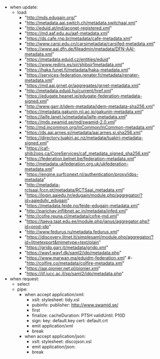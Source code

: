- when update:
   - load:
      - "http://mds.edugain.org/"
      - "http://metadata.aai.switch.ch/metadata.switchaai.xml"
      - "http://eduid.at/md/aconet-registered.xml"
      - "https://md.aaf.edu.au/aaf-metadata.xml"
      - "https://ds.cafe.rnp.br/metadata/cafe-metadata.xml"
      - "http://www.carsi.edu.cn/carsimetadata/carsifed-metadata.xml"
      - "https://www.aai.dfn.de/fileadmin/metadata/DFN-AAI-metadata.xml"
      - "https://metadata.eduid.cz/entities/eduid"
      - "https://www.rediris.es/sir/shibsir1metadata.xml"
      - "https://haka.funet.fi/metadata/haka-metadata.xml"
      - "https://services-federation.renater.fr/metadata/renater-metadata.xml"
      - "https://md.aai.grnet.gr/aggregates/grnet-metadata.xml"
      - "http://metadata.eduid.hu/current/href.xml"
      - "https://edugate.heanet.ie/edugate-federation-metadata-signed.xml"
      - "http://www.garr.it/idem-metadata/idem-metadata-sha256.xml"
      - "https://metadata.gakunin.nii.ac.jp/gakunin-metadata.xml"
      - "https://laife.lanet.lv/metadata/laife-metadata.xml"
      - "https://mds.swamid.se/md/swamid-2.0.xml"
      - "http://md.incommon.org/InCommon/InCommon-metadata.xml"
      - "https://ds.aai.arnes.si/metadata/aai.arnes.si.sha256.xml"
      - "https://directory.tuakiri.ac.nz/metadata/tuakiri-metadata-signed.xml"
      - "https://caf-shib2ops.ca/CoreServices/caf_metadata_signed_sha256.xml"
      - "https://federation.belnet.be/federation-metadata.xml"
      - "http://metadata.ukfederation.org.uk/ukfederation-metadata.xml"
      - "https://engine.surfconext.nl/authentication/proxy/idps-metadata"
      - "http://metadata-rctsaai.fccn.pt/metadata/RCTSaai_metadata.xml"
      - "https://login.aaiedu.hr/edugain/module.php/aggregator/?id=aaieduhr_edugain"
      - "https://metadata.feide.no/feide-edugain-metadata.xml"
      - "http://parichay.inflibnet.ac.in/metadata/infed.xml"
      - "http://cofre.reuna.cl/metadata/cofre-md.xml"
      - "https://taeva.taat.edu.ee/module.php/janus/aggregator.php?id=prod-idp"
      - "http://www.fedurus.ru/metadata.fedurus.xml"
      - "https://discovery.litnet.lt/simplesaml/module.php/aggregator/?id=litnetexport&mimetype=text/plain"
      - "https://gridp.garr.it/metadata/gridp.xml"
      - "https://wayf.wayf.dk/saml2/idp/metadata.php"
      - "https://www.marwan.ma/eduidm-federation.xml"
      #- "http://colfire.co/metadata/colfire-metadata.xml"
      - "https://aai.pionier.net.pl/pionier.xml"
      - "https://iif.iucc.ac.il/sp/saml2/idp/metadata.php"
- when request:
    - select
    - pipe:
        - when accept application/xml:
             - xslt:
                 stylesheet: tidy.xsl
             - pubinfo:
                 publisher: http://www.swamid.se/
             - first
             - finalize:
                 cacheDuration: PT5H
                 validUntil: P10D
             - sign:
                 key: default.key
                 cert: default.crt
             - emit application/xml
             - break
        - when accept application/json:
             - xslt:
                 stylesheet: discojson.xsl
             - emit application/json:
             - break
